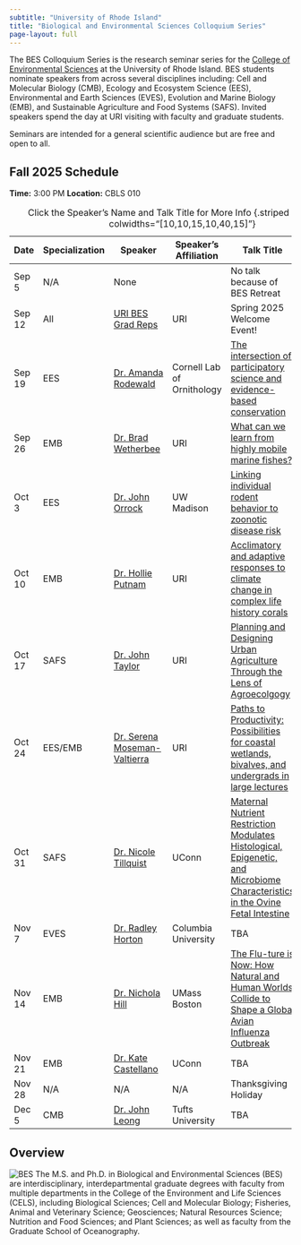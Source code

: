 ```yaml
---
subtitle: "University of Rhode Island"
title: "Biological and Environmental Sciences Colloquium Series"
page-layout: full
---
```


The BES Colloquium Series is the research seminar series for the [College of Environmental Sciences](https://web.uri.edu/cels/) at the University of Rhode Island.  BES students nominate speakers from across several disciplines including: Cell and Molecular Biology (CMB), Ecology and Ecosystem Science (EES), Environmental and Earth Sciences (EVES), Evolution and Marine Biology (EMB), and Sustainable Agriculture and Food Systems (SAFS).  Invited speakers spend the day at URI visiting with faculty and graduate students.

Seminars are intended for a general scientific audience but are free and open to all.

## Fall 2025 Schedule

**Time:** 3:00 PM
**Location:** CBLS 010

| Date  | Specialization | Speaker                  | Speaker's Affiliation                          | Talk Title                   | Host |
|----|-----|--------------------|----------------------|----------------------------------------------------------------------| ----|
|Sep 5 |     N/A        |  None   |     |  No talk because of BES Retreat           | N/A     |
| Sep 12 |      All     |[URI BES Grad Reps](https://web.uri.edu/cels/academics/bes/) | URI  | Spring 2025 Welcome Event!  | N/A|
| Sep 19 |      EES     |[Dr. Amanda Rodewald](https://cals.cornell.edu/people/amanda-d-rodewald)       | Cornell Lab of Ornithology | [The intersection of participatory science and evidence-based conservation](/content/IMG/Rodewald.pdf)                          |  [Tori Mezebish Quinn](mailto:tmezebish@uri.edu)    |
| Sep 26 |      EMB     |[Dr. Brad Wetherbee](https://web.uri.edu/wetherbee-lab/)                       | URI                        | [What can we learn from highly mobile marine fishes?](/content/IMG/Wetherbee.pdf)                                               |   [Dr. Brad Wetherbee](mailto:wetherbee@uri.edu)   |
| Oct 3  |      EES     |[Dr. John Orrock](https://orrocklab.zoology.wisc.edu/research/)                | UW Madison                 | [Linking individual rodent behavior to zoonotic disease risk](/content/IMG/Orrock.pdf)                                          |   [Katie Overstrum](mailto:katherine.overstrum@uri.edu)   |
| Oct 10 |      EMB     |[Dr. Hollie Putnam](https://putnamlab.com/)                                    | URI                        | [Acclimatory and adaptive responses to climate change in complex life history corals](/content/IMG/Putnam.pdf)                  |   [Dr. Hollie Putnam](mailto:hputnam@uri.edu)    |
| Oct 17 |      SAFS    |[Dr. John Taylor](https://web.uri.edu/pse/meet/john-r-taylor/)                 | URI                        | [Planning and Designing Urban Agriculture Through the Lens of Agroecolgogy](https://www.researchgate.net/profile/John-Taylor-54)| [Sheriff Aliu](mailto:saliu@uri.edu)     |
| Oct 24 |  EES/EMB     |[Dr. Serena Moseman-Valtierra](https://mosemanvaltierralab.weebly.com/)        | URI                        | [Paths to Productivity: Possibilities for coastal wetlands, bivalves, and undergrads in large lectures](/content/IMG/Moseman.pdf)                       |  [Dr. Serena Moseman-Valtierra](mailto:smoseman@uri.edu)    |
| Oct 31 |       SAFS   |[Dr. Nicole Tillquist](https://www.linkedin.com/in/nicole-tillquist-055b4997/) | UConn                      | [Maternal Nutrient Restriction Modulates Histological, Epigenetic, and Microbiome Characteristics in the Ovine Fetal Intestine](/content/IMG/Tillquist.png)      | [Hannah Piracini](mailto:hannah_piracini@uri.edu)     |
| Nov 7  |      EVES    |[Dr. Radley Horton](https://www.radleyhorton.com)                              | Columbia University        |   TBA      |  [Raquel Pauly](mailto:raquel.pauly@uri.edu)    |
| Nov 14 |      EMB     |[Dr. Nichola Hill ](https://www.theviruspluslab.com/)                          | UMass Boston               |   [The Flu-ture is Now: How Natural and Human Worlds Collide to Shape a Global Avian Influenza Outbreak]()      | [Niel Bauer](mailto:niel.bauer@uri.edu)     |
| Nov 21 |       EMB    |[Dr. Kate Castellano](https://www.linkedin.com/in/kcastellano/)                | UConn                      |   TBA      | [Dr. Jon Puritz](mailto:jpuritz@uri.edu)     |
| Nov 28 |      N/A     |   N/A   |        N/A            | Thanksgiving Holiday        |      |
| Dec 5  |      CMB     |[Dr. John Leong](https://facultyprofiles.tufts.edu/john-leong/about)           |   Tufts University                   |    TBA        |  [Ellen Madden](mailto:ellen_madden@uri.edu)|
: Click the Speaker's Name and Talk Title for More Info {.striped .hover tbl-colwidths="[10,10,15,10,40,15]"}


## Overview
![BES](https://raw.githubusercontent.com/MarineEvoEcoLab/BES-Colloquium/main/content/IMG/BES_Logo.jpg)
The M.S. and Ph.D. in Biological and Environmental Sciences (BES) are interdisciplinary, interdepartmental graduate degrees with faculty from multiple departments in the College of the Environment and Life Sciences (CELS), including Biological Sciences; Cell and Molecular Biology; Fisheries, Animal and Veterinary Science; Geosciences; Natural Resources Science; Nutrition and Food Sciences; and Plant Sciences; as well as faculty from the Graduate School of Oceanography.

